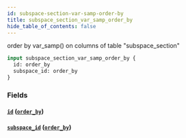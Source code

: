 ```yaml
---
id: subspace-section-var-samp-order-by
title: subspace_section_var_samp_order_by
hide_table_of_contents: false
---
```



order by var_samp() on columns of table "subspace_section"

```graphql
input subspace_section_var_samp_order_by {
  id: order_by
  subspace_id: order_by
}
```


### Fields

#### [`id`](#) ([`order_by`](../enums/order-by))




#### [`subspace_id`](#) ([`order_by`](../enums/order-by))






